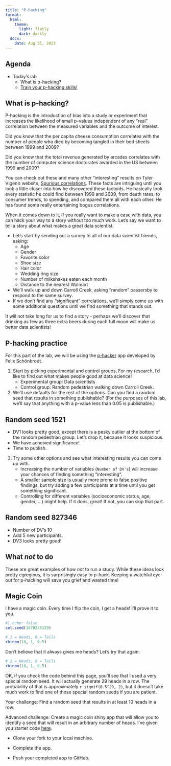 ```yaml
---
title: "P-hacking"
format: 
  html:
    theme: 
      light: flatly
      dark: darkly
  docx:
    date: Aug 31, 2023
---
```


## Agenda

-   Today's lab
    -   What is p-hacking?
    -   [Train your p-hacking skills!](https://shinyapps.org/apps/p-hacker/)

## What is p-hacking?

P-hacking is the introduction of bias into a study or experiment that increases the likelihood of small p-values independent of any "real" correlation between the measured variables and the outcome of interest.

Did you know that the per capita cheese consumption correlates with the number of people who died by becoming tangled in their bed sheets between 1999 and 2009?

Did you know that the total revenue generated by arcades correlates with the number of computer science doctorates awarded in the US between 1999 and 2009?

You can check out these and many other "interesting" results on Tyler Vigen's website, [Spurious correlations](https://www.tylervigen.com/spurious-correlations). These facts are intriguing until you look a little closer into how he discovered these factoids. He basically took every statistic he could find between 1999 and 2009, from death rates, to consumer trends, to spending, and compared them all with each other. He has found some really entertaining bogus correlations.

When it comes down to it, if you really want to make a case with data, you can hack your way to a story without too much work. Let's say we want to tell a story about what makes a great data scientist.

-   Let's start by sending out a survey to all of our data scientist friends, asking:
    -   Age
    -   Gender
    -   Favorite color
    -   Shoe size
    -   Hair color
    -   Wedding ring size
    -   Number of milkshakes eaten each month
    -   Distance to the nearest Walmart
-   We'll walk up and down Carroll Creek, asking "random" passersby to respond to the same survey.
-   If we don't find any "significant" correlations, we'll simply come up with some additional questions until we find something that stands out.

It will not take long for us to find a story - perhaps we'll discover that drinking as few as three extra beers during each full moon will make us better data scientists!

## P-hacking practice

For this part of the lab, we will be using the [p-hacker](https://shinyapps.org/apps/p-hacker/) app developed by Felix Schönbrodt.

1.  Start by picking experimental and control groups. For my research, I'd like to find out what makes people good at data science!
    -   Experimental group: Data scientists
    -   Control group: Random pedestrian walking down Carroll Creek.
2.  We'll use defaults for the rest of the options. Can you find a random seed that results in something publishable? (For the purposes of this lab, we'll say that anything with a p-value less than 0.05 is publishable.)

::: {.callout-important collapse="true"}
## Random seed 1521

-   DV1 looks pretty good, except there is a pesky outlier at the bottom of the random pedestrian group. Let's drop it, because it looks suspicious.
-   We have acheived significance!
-   Time to publish.
:::

3.  Try some other options and see what interesting results you can come up with.
    -   Increasing the number of variables (`Number of DV's`) will increase your chances of finding something "interesting".
    -   A smaller sample size is usually more prone to false positive findings, but try adding a few participants at a time until you get something significant.
    -   Controlling for different variables (socioeconomic status, age, gender, ...) might help. If it does, great! If not, you can skip that part.

::: {.callout-important collapse="true"}
## Random seed 827346

-   Number of DV's 10
-   Add 5 new participants.
-   DV3 looks pretty good!
:::

::: callout-caution
## What *not* to do

These are great examples of how *not* to run a study. While these ideas look pretty egregious, it is surprisingly easy to p-hack. Keeping a watchful eye out for p-hacking will save you grief and wasted time!
:::

## Magic Coin

I have a magic coin. Every time I flip the coin, I get a heads! I'll prove it to you.

```r
#| echo: false
set.seed(1870225129)
```

```r
# 1 = Heads, 0 = Tails
rbinom(10, 1, 0.5)
```

Don't believe that it always gives me heads? Let's try that again:

```r
# 1 = Heads, 0 = Tails
rbinom(10, 1, 0.5)
```

OK, if you check the code behind this page, you'll see that I used a very special random seed. It will actually generate 29 heads in a row. The probability of that is approximately `r signif(0.5^29, 2)`, but it doesn't take much work to find one of those special random seeds if you are patient.

Your challenge: Find a random seed that results in at least 10 heads in a row.

Advanced challenge: Create a magic coin shiny app that will allow you to identify a seed that will result in an arbitrary number of heads. I've given you starter code [here](https://classroom.github.com/a/NpOj4BJz).

-   Clone your fork to your local machine.

-   Complete the app.

-   Push your completed app to GitHub.
